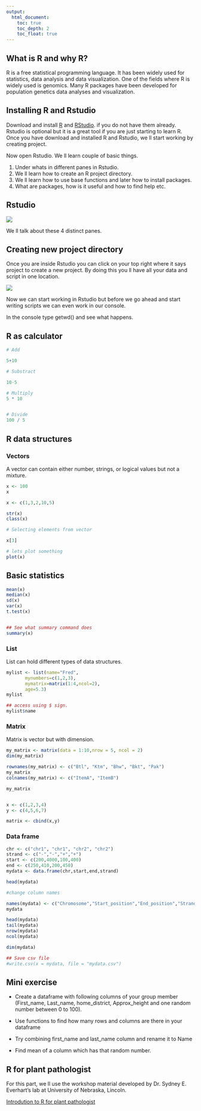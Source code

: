 ```yaml
---
output:
  html_document:
    toc: true
    toc_depth: 2
    toc_float: true
---
```


## What is R and why R?

R is a free statistical programming language. It has been widely used for statistics, data analysis and data visualization. One of the fields where R is widely used is genomics. Many R packages have been developed for population genetics data analyses and visualization.

## Installing R and Rstudio

Download and install [R](http://cran.r-project.org/) and [RStudio](http://www.rstudio.com/). 
if you do not have them already. Rstudio is optional but it is a great tool if you are just starting to learn R.
Once you have download and installed R and Rstudio, we ll start working by creating project.


Now open Rstudio. We ll learn couple of basic things.

1. Under whats in different panes in Rstudio.
2. We ll learn how to create an R project directory.
3. We ll learn how to use base functions and later how to install packages.
4. What are packages, how is it useful and how to find help etc.


## Rstudio

![](Rstudio_image_LI.jpg)

We ll talk about these 4 distinct panes.


## Creating new project directory

Once you are inside Rstudio you can click on your top right where it says project to create a new project. By doing this you ll have all your data and script in one location.

![](New_project.JPG)


Now we can start working in Rstudio but before we go ahead and start writing scripts we can even work in our console. 

In the console type getwd() and see what happens.

## R as calculator

```r

# Add

5+10

# Substract

10-5 

# Multiply
5 * 10


# Divide
100 / 5


```

## R data structures

### Vectors

A vector can contain either number, strings, or logical values but not a mixture.

```r

x <- 100
x

x <- c(1,3,2,10,5)

str(x)
class(x)

# Selecting elements from vector

x[3]

# lets plot something 
plot(x)

```


## Basic statistics

```r

mean(x)
median(x)
sd(x)
var(x)
t.test(x)


## See what summary command does
summary(x)

```

### List

List can hold different types of data structures.

```r

mylist <- list(name="Fred",
       mynumbers=c(1,2,3),
       mymatrix=matrix(1:4,ncol=2),
       age=5.3)
mylist

## access using $ sign.
mylist$name

```



### Matrix

Matrix is vector but with dimension.

```r

my_matrix <- matrix(data = 1:10,nrow = 5, ncol = 2)
dim(my_matrix)

rownames(my_matrix) <- c("Btl", "Ktm", "Bhw", "Bkt", "Pak")
my_matrix
colnames(my_matrix) <- c("ItemA", "ItemB")

my_matrix


x <- c(1,2,3,4)
y <- c(4,5,6,7) 

matrix <- cbind(x,y)


```


### Data frame

```r

chr <- c("chr1", "chr1", "chr2", "chr2")
strand <- c("-","-","+","+")
start <- c(200,4000,100,400)
end <- c(250,410,200,450)
mydata <- data.frame(chr,start,end,strand)

head(mydata)

#change column names

names(mydata) <- c("Chromosome","Start_position","End_position","Strand")
mydata 

head(mydata)
tail(mydata)
nrow(mydata)
ncol(mydata)

dim(mydata)

## Save csv file
#write.csv(x = mydata, file = "mydata.csv")

```


## Mini exercise

* Create a dataframe with following columns of your group member (First_name, Last_name, home_district, Approx_height and one random number between 0 to 100).

* Use functions to find how many rows and columns are there in your dataframe

* Try combining first_name and last_name column and rename it to Name

* Find mean of a column which has that random number. 


## R for plant pathologist

For this part, we ll use the workshop material developed by Dr. Sydney E. Everhart's lab at University of Nebraska, Lincoln.

[Introdution to R for plant pathologist](https://everhartlab.github.io/APS_IntroR_2019/index.html)
